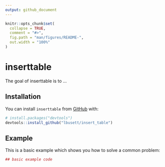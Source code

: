```yaml
---
output: github_document
---
```


<!-- README.md is generated from README.Rmd. Please edit that file -->

```r
knitr::opts_chunk$set(
  collapse = TRUE,
  comment = "#>",
  fig.path = "man/figures/README-",
  out.width = "100%"
)
```
# inserttable

The goal of inserttable is to ...

## Installation

You can install `inserttable` from [GitHub](https://github.com/) with:

``` r
# install.packages("devtools")
devtools::install_github("lbusett/insert_table")
```
## Example

This is a basic example which shows you how to solve a common problem:

```r
## basic example code
```
